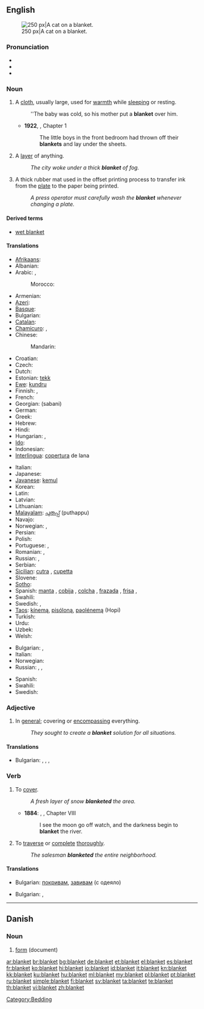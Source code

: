 ==English==
{{wikipedia|Blanket (disambiguation)}}
{{wikipedia}}
[[Image:2003-08-10 feather 04.JPG|thumb|right|250 px|A cat on a blanket.]]

===Pronunciation===
* {{audio|en-us-blanket.ogg|Audio (US)}}
* {{audio|En-uk-blanket.ogg|Audio (UK)}}
* {{rhymes|æŋkɪt}}

===Noun===
{{en-noun}}

# A [[cloth]], usually large, used for [[warmth]] while [[sleeping]] or resting.
#: ''The baby was cold, so his mother put a '''blanket''' over him.
#* '''1922''', {{w|Virginia Woolf}}, ''{{w|Jacob's Room}}'' Chapter 1
#*:The little boys in the front bedroom had thrown off their '''blankets''' and lay under the sheets. 
# A [[layer]] of anything.
#: ''The city woke under a thick '''blanket''' of fog.''
# A thick rubber mat used in the offset printing process to transfer ink from the [[plate]] to the paper being printed.
#: ''A press operator must carefully wash the '''blanket''' whenever changing a plate.''

====Derived terms====
* [[wet blanket]]

====Translations====
{{trans-top|cloth}}
* [[Afrikaans]]: {{t|af|kombers|xs=Afrikaans}}
* Albanian: {{t+|sq|batanije|xs=Albanian}}
* Arabic: {{t|ar|لحاف|m|tr=liHaaf|sc=Arab}}, {{qualifier|plural:}} {{t|ar|لحف|m|p|tr=luHf|sc=Arab}}
*: Morocco: {{tø|ary|بطانية|tr=baṭṭāniya|sc=Arab}}
* Armenian: {{t-|hy|վերմակ|tr=vermak}}
* [[Azeri]]: {{t|az|yorğan|xs=Azeri}}
* [[Basque]]: {{t-|eu|manta|xs=Basque}}
* Bulgarian: {{t+|bg|одеяло|n}}
* [[Catalan]]: {{t|ca|manta|f}}
* [[Chamicuro]]: {{tø|ccc|katana}}, {{tø|ccc|pestiklo}}
* Chinese:
*: Mandarin: {{t|zh|毯子|tr=tǎnzi|sc=Hani}}
* Croatian: {{t-|hr|ćebe}}
* Czech: {{t-|cs|deka|f}}
* Dutch: {{t+|nl|deken|n}}
* Estonian: [[tekk]]
* [[Ewe]]: [[kundru]]
* Finnish: {{t+|fi|peitto}}, {{t-|fi|viltti}}
* French: {{t+|fr|couverture|f}}
* Georgian: {{t-|ka|საბანი|sc=Geor|xs=Georgian}} (sabani)
* German: {{t+|de|Decke|f}}
* Greek: {{t+|el|κουβέρτα|f|tr=kouverta}}
* Hebrew: {{t+|he|שמיכה|f|tr=smikha}}
* Hindi: {{t|hi|कंबल|m|tr=kambal|sc=Deva}}
* Hungarian: {{t+|hu|takaró}}, {{t+|hu|pokróc}}
* [[Ido]]: {{t+|io|kovrilo|xs=Ido}}
* Indonesian: {{t+|id|selimut|xs=Indonesian}}
* [[Interlingua]]: [[copertura]] de lana
{{trans-mid}}
* Italian: {{t+|it|coperta|f}}
* Japanese: {{t|ja|毛布|tr=[[もうふ]], mōfu|sc=Jpan}}
* [[Javanese]]: [[kemul]]
* Korean: {{t|ko|이불|tr=ibul|sc=Kore}}
* Latin: {{t-|la|lodix|f|alt=lōdix}}
* Latvian: {{t-|lv|sega|xs=Latvian}}
* Lithuanian: {{t|lt|antklodė|xs=Lithuanian}}
* [[Malayalam]]: [[പുതപ്പ്‌]] (puthappu)
* Navajo: {{tø|nv|beeldléí‎}}
* Norwegian: {{t+|no|dyne|m|f}}, {{t+|no|teppe|n}}
* Persian: {{t|fa|پتو|tr=patu|sc=fa-Arab}}
* Polish: {{t+|pl|koc|n}}
* Portuguese: {{t+|pt|cobertor|m}}, {{t+|pt|manta|f}}
* Romanian: {{t-|ro|pătură|f}}, {{t|ro|valtrap}}
* Russian: {{t|ru|одеяло|n|tr=odejálo|sc=Cyrl}}, {{t|ru|покрывало|n|tr=pokryválo|sc=Cyrl}}
* Serbian: {{t-|sr|ћебе|sc=Cyrl}}
* [[Sicilian]]: [[cutra]] {{f}} , [[cupetta]] {{f}}
* Slovene: {{t+|sl|odeja|f}}
* [[Sotho]]: {{t+|st|kobo|xs=Sotho}}
* Spanish: [[manta]] {{f}} {{italbrac|Spain standard usage}}, [[cobija]]  {{f}} {{italbrac|Central America|Colombia|Mexico|Southern Spain|Venezuela}}, [[colcha]] {{f}} {{italbrac|Cuba}}, [[frazada]] {{f}} {{italbrac|Argentina|Bolivia|Chile|Peru|Uruguay}}, [[frisa]] {{f}} {{italbrac|Dominican Republic|Puerto Rico}},
* Swahili: {{t+|sw|blanketi|xs=Swahili}}
* Swedish: {{t+|sv|täcke}}, {{t+|sv|filt}}
* [[Taos]]: [[kínemą]], [[pisóloną]], [[pəolénemą]] (Hopi)
* Turkish: {{t+|tr|battaniye}}
* Urdu: {{t|ur|کمبل|f|tr=kambal|sc=ur-Arab}}
* Uzbek: {{t|uz|adyol}}
* Welsh: {{t|cy|flanced|xs=Welsh}}
{{trans-bottom}}

{{trans-top|layer of anything}}
* Bulgarian: {{t|bg|покривало}},  {{t+|bg|пласт|m}}
* Italian: {{t-|it|coltre|f}}
* Norwegian: {{t+|no|teppe|n}}
* Russian: {{t|ru|покрывало|n|tr=pokryválo|sc=Cyrl}}, {{t|ru|покров|m|tr=pokróv|sc=Cyrl}}, {{t|ru|слой|m|tr=sloj|sc=Cyrl}}
{{trans-mid}}
* Spanish: {{t-|es|manta|f}}
* Swahili: {{t+|sw|blanketi|xs=Swahili}}
* Swedish: {{t+|sv|lager}}
{{trans-bottom}}

===Adjective===
{{en-adj|-}}

# In [[general]]; covering or [[encompassing]] everything.
#: ''They sought to create a '''blanket''' solution for all situations.''

====Translations====
{{trans-top|covering or [[encompassing]] everything}}
* Bulgarian: ,  {{t|bg|цялостен}},  {{t|bg|всеобхватен}},  {{t|bg|всестранен}}
{{trans-mid}}
{{trans-bottom}}

===Verb===
{{en-verb}}

# {{transitive}} To [[cover]].
#: ''A fresh layer of snow '''blanketed''' the area.''
#* '''1884''': {{w|Mark Twain}}, {{w|The Adventures of Huckleberry Finn}}, Chapter VIII
#*:I see the moon go off watch, and the darkness begin to '''blanket''' the river. 
# {{transitive}} To [[traverse]] or [[complete]] [[thorough]]ly.
#: ''The salesman '''blanketed''' the entire neighborhood.''

====Translations====
{{trans-top|To [[cover]]}}
* Bulgarian: [[покривам]], [[завивам]] (с одеяло)
{{trans-mid}}
{{trans-bottom}}

{{trans-top|To [[traverse]] or [[complete]]}}
* Bulgarian: ,  {{t|bg|обхващам}}
{{trans-mid}}
{{trans-bottom}}

[[Category:Bedding]]
----
==Danish==

===Noun===
{{infl|da|noun}}

# [[form]] (document)


[[ar:blanket]]
[[br:blanket]]
[[bg:blanket]]
[[de:blanket]]
[[et:blanket]]
[[el:blanket]]
[[es:blanket]]
[[fr:blanket]]
[[ko:blanket]]
[[hi:blanket]]
[[io:blanket]]
[[id:blanket]]
[[it:blanket]]
[[kn:blanket]]
[[kk:blanket]]
[[ku:blanket]]
[[hu:blanket]]
[[ml:blanket]]
[[my:blanket]]
[[pl:blanket]]
[[pt:blanket]]
[[ru:blanket]]
[[simple:blanket]]
[[fi:blanket]]
[[sv:blanket]]
[[ta:blanket]]
[[te:blanket]]
[[th:blanket]]
[[vi:blanket]]
[[zh:blanket]]